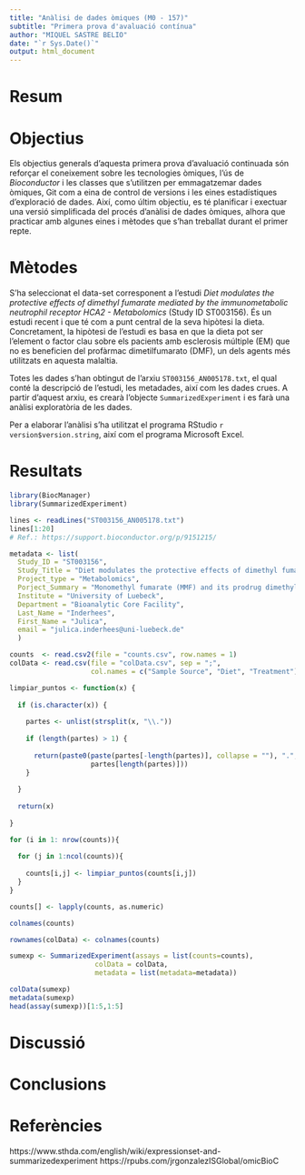 ```yaml
---
title: "Anàlisi de dades òmiques (M0 - 157)"
subtitle: "Primera prova d'avaluació contínua"
author: "MIQUEL SASTRE BELIO"
date: "`r Sys.Date()`"
output: html_document
---
```


# Resum

# Objectius

Els objectius generals d'aquesta primera prova d'avaluació continuada són reforçar el coneixement sobre les tecnologies òmiques, l'ús de _Bioconductor_ i les classes que s'utilitzen per emmagatzemar dades òmiques, Git com a eina de control de versions i les eines estadístiques d'exploració de dades. Així, como últim objectiu, es té planificar i exectuar una versió simplificada del procés d'anàlisi de dades òmiques, alhora que practicar amb algunes eines i mètodes que s'han treballat durant el primer repte.


# Mètodes

S'ha seleccionat el data-set corresponent a l'estudi _Diet modulates the protective effects of dimethyl fumarate mediated by the immunometabolic neutrophil receptor HCA2 - Metabolomics_ (Study ID ST003156). És un estudi recent i que té com a punt central de la seva hipòtesi la dieta. Concretament, la hipòtesi de l'estudi es basa en que la dieta pot ser l'element o factor clau sobre els pacients amb esclerosis múltiple (EM) que no es beneficien del profàrmac dimetilfumarato (DMF), un dels agents més utilitzats en aquesta malaltia.

Totes les dades s'han obtingut de l'arxiu `ST003156_AN005178.txt`, el qual conté la descripció de l'estudi, les metadades, així com les dades crues. A partir d'aquest arxiu, es crearà l'objecte `SummarizedExperiment` i es farà una anàlisi exploratòria de les dades.

Per a elaborar l'anàlisi s'ha utilitzat el programa RStudio `r version$version.string`, així com el programa Microsoft Excel.

# Resultats

```r
library(BiocManager)
library(SummarizedExperiment)
```

```r
lines <- readLines("ST003156_AN005178.txt")
lines[1:20]
# Ref.: https://support.bioconductor.org/p/9151215/
```
```r
metadata <- list(
  Study_ID = "ST003156",
  Study_Title = "Diet modulates the protective effects of dimethyl fumarate mediated by the immunometabolic neutrophil receptor HCA2",
  Project_type = "Metabolomics",
  Porject_Summary = "Monomethyl fumarate (MMF) and its prodrug dimethyl fumarate (DMF) are currently the most widely used agents for the treatment of multiple sclerosis (MS). However, not all patients benefit from DMF. We hypothesized that the variable response of patients may be due to their diet. In support of this hypothesis,	mice subjected to experimental autoimmune encephalomyelitis (EAE), a model of	MS, did not benefit from DMF treatment when fed a lauric acid-rich (LA) diet, in contrast to normal chow (NC) or, more so, a high-fiber (HFb) diet. DMF lacked efficacy in the LA diet fed group despite similar resorption and preserved 	effects on plasma lipids.",
  Institute = "University of Luebeck",
  Department = "Bioanalytic Core Facility",
  Last_Name = "Inderhees",
  First_Name = "Julica",
  email = "julica.inderhees@uni-luebeck.de"
  )

counts  <- read.csv2(file = "counts.csv", row.names = 1)
colData <- read.csv(file = "colData.csv", sep = ";",
                    col.names = c("Sample Source", "Diet", "Treatment"))

limpiar_puntos <- function(x) {
  
  if (is.character(x)) {
    
    partes <- unlist(strsplit(x, "\\."))
    
    if (length(partes) > 1) {
      
      return(paste0(paste(partes[-length(partes)], collapse = ""), ".",
                    partes[length(partes)]))
    }
    
  }
  
  return(x)
  
}

for (i in 1: nrow(counts)){
  
  for (j in 1:ncol(counts)){
    
    counts[i,j] <- limpiar_puntos(counts[i,j])
  }
}

counts[] <- lapply(counts, as.numeric)

colnames(counts)

rownames(colData) <- colnames(counts)

sumexp <- SummarizedExperiment(assays = list(counts=counts),
                     colData = colData,
                     metadata = list(metadata=metadata))

colData(sumexp)
metadata(sumexp)
head(assay(sumexp))[1:5,1:5]
```


# Discussió

# Conclusions

# Referències

https://www.sthda.com/english/wiki/expressionset-and-summarizedexperiment
https://rpubs.com/jrgonzalezISGlobal/omicBioC

